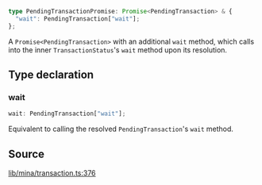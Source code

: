 ```ts
type PendingTransactionPromise: Promise<PendingTransaction> & {
  "wait": PendingTransaction["wait"];
};
```

A `Promise<PendingTransaction>` with an additional `wait` method, which calls
into the inner `TransactionStatus`'s `wait` method upon its resolution.

## Type declaration

### wait

```ts
wait: PendingTransaction["wait"];
```

Equivalent to calling the resolved `PendingTransaction`'s `wait` method.

## Source

[lib/mina/transaction.ts:376](https://github.com/o1-labs/o1js/blob/6ebbc23710f6de023fea6d83dc93c5a914c571f2/src/lib/mina/transaction.ts#L376)
